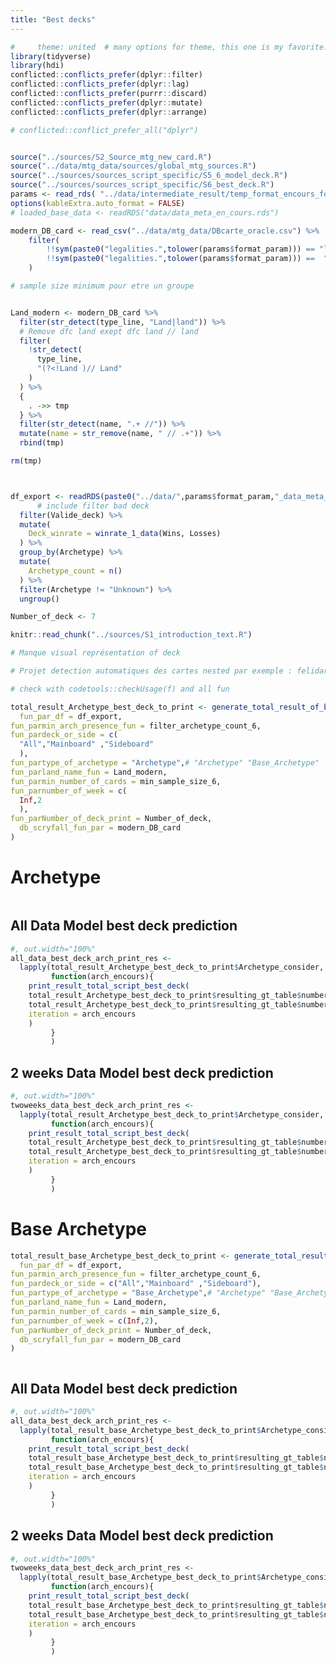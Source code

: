 ---
title: "Best decks"
---


```{r setup, include=FALSE, message = FALSE, warning = FALSE} 
#     theme: united  # many options for theme, this one is my favorite.
library(tidyverse)
library(hdi)
conflicted::conflicts_prefer(dplyr::filter)
conflicted::conflicts_prefer(dplyr::lag)
conflicted::conflicts_prefer(purrr::discard)
conflicted::conflicts_prefer(dplyr::mutate)
conflicted::conflicts_prefer(dplyr::arrange)

# conflicted::conflict_prefer_all("dplyr")


source("../sources/S2_Source_mtg_new_card.R")
source("../data/mtg_data/sources/global_mtg_sources.R")
source("../sources/sources_script_specific/S5_6_model_deck.R")
source("../sources/sources_script_specific/S6_best_deck.R")
params <- read_rds( "../data/intermediate_result/temp_format_encours_for_param.rds")
options(kableExtra.auto_format = FALSE)
# loaded_base_data <- readRDS("data/data_meta_en_cours.rds")

modern_DB_card <- read_csv("../data/mtg_data/DBcarte_oracle.csv") %>% 
    filter(
        !!sym(paste0("legalities.",tolower(params$format_param))) == "legal" |
        !!sym(paste0("legalities.",tolower(params$format_param))) ==  "restricted"
    )

# sample size minimum pour etre un groupe


Land_modern <- modern_DB_card %>%
  filter(str_detect(type_line, "Land|land")) %>%
  # Remove dfc land exept dfc land // land
  filter(
    !str_detect(
      type_line,
      "(?<!Land )// Land"
    )
  ) %>%
  {
    . ->> tmp
  } %>%
  filter(str_detect(name, ".+ //")) %>%
  mutate(name = str_remove(name, " // .+")) %>%
  rbind(tmp)

rm(tmp)



df_export <- readRDS(paste0("../data/",params$format_param,"_data_meta_en_cours.rds")) %>%
      # include filter bad deck
  filter(Valide_deck) %>% 
  mutate(
    Deck_winrate = winrate_1_data(Wins, Losses)
  ) %>%
  group_by(Archetype) %>% 
  mutate(
    Archetype_count = n()
  ) %>%
  filter(Archetype != "Unknown") %>% 
  ungroup()

Number_of_deck <- 7
```


```{r}
knitr::read_chunk("../sources/S1_introduction_text.R")
```


```{r}
# Manque visual représentation of deck

# Projet detection automatiques des cartes nested par exemple : felidar et sahelli  dans l'idéal devrait détecter zulaport et bloodartist

# check with codetools::checkUsage(f) and all fun
```



```{r compute_res_arch}
total_result_Archetype_best_deck_to_print <- generate_total_result_of_best_deck(
  fun_par_df = df_export,
fun_parmin_arch_presence_fun = filter_archetype_count_6,
fun_pardeck_or_side = c(
  "All","Mainboard" ,"Sideboard"
  ),
fun_partype_of_archetype = "Archetype",# "Archetype" "Base_Archetype"
fun_parland_name_fun = Land_modern,
fun_parmin_number_of_cards = min_sample_size_6,
fun_parnumber_of_week = c(
  Inf,2
  ),
fun_parNumber_of_deck_print = Number_of_deck,
  db_scryfall_fun_par = modern_DB_card
)
```


# Archetype
```{r, Introduction_chunk_6_best_deck, results='asis'}

```


## All Data Model best deck prediction


```{r print_result_all_data, results='asis'}
#, out.width="100%"
all_data_best_deck_arch_print_res <- 
  lapply(total_result_Archetype_best_deck_to_print$Archetype_consider,
         function(arch_encours){
    print_result_total_script_best_deck(
    total_result_Archetype_best_deck_to_print$resulting_gt_table$number_of_week_Inf$global,
    total_result_Archetype_best_deck_to_print$resulting_gt_table$number_of_week_Inf$main_side,
    iteration = arch_encours
    ) 
         }
         )
```


## 2 weeks Data Model best deck prediction


```{r print_result_2weeks, results='asis'}
#, out.width="100%"
twoweeks_data_best_deck_arch_print_res <- 
  lapply(total_result_Archetype_best_deck_to_print$Archetype_consider,
         function(arch_encours){
    print_result_total_script_best_deck(
    total_result_Archetype_best_deck_to_print$resulting_gt_table$number_of_week_2$global,
    total_result_Archetype_best_deck_to_print$resulting_gt_table$number_of_week_2$main_side,
    iteration = arch_encours
    ) 
         }
         )
```


# Base Archetype


```{r compute_res_base_arch}
total_result_base_Archetype_best_deck_to_print <- generate_total_result_of_best_deck(
  fun_par_df = df_export,
fun_parmin_arch_presence_fun = filter_archetype_count_6,
fun_pardeck_or_side = c("All","Mainboard" ,"Sideboard"),
fun_partype_of_archetype = "Base_Archetype",# "Archetype" "Base_Archetype"
fun_parland_name_fun = Land_modern,
fun_parmin_number_of_cards = min_sample_size_6,
fun_parnumber_of_week = c(Inf,2),
fun_parNumber_of_deck_print = Number_of_deck,
  db_scryfall_fun_par = modern_DB_card
)
```


```{r,intro_second_time ,ref.label=c('Introduction_chunk_6_best_deck'), results='asis'}

```


## All Data Model best deck prediction



```{r print_result_all_data_base_arch, results='asis'}
#, out.width="100%"
all_data_best_deck_arch_print_res <- 
  lapply(total_result_base_Archetype_best_deck_to_print$Archetype_consider,
         function(arch_encours){
    print_result_total_script_best_deck(
    total_result_base_Archetype_best_deck_to_print$resulting_gt_table$number_of_week_Inf$global,
    total_result_base_Archetype_best_deck_to_print$resulting_gt_table$number_of_week_Inf$main_side,
    iteration = arch_encours
    ) 
         }
         )
```



  

## 2 weeks Data Model best deck prediction



```{r print_result_2weeks_base_arch, results='asis'}
#, out.width="100%"
twoweeks_data_best_deck_arch_print_res <- 
  lapply(total_result_base_Archetype_best_deck_to_print$Archetype_consider,
         function(arch_encours){
    print_result_total_script_best_deck(
    total_result_base_Archetype_best_deck_to_print$resulting_gt_table$number_of_week_2$global,
    total_result_base_Archetype_best_deck_to_print$resulting_gt_table$number_of_week_2$main_side,
    iteration = arch_encours
    ) 
         }
         )
```
